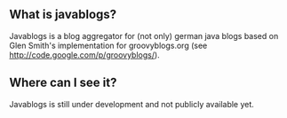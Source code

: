 ==What is javablogs?==
Javablogs is a blog aggregator for (not only) german java blogs based on Glen Smith's implementation for groovyblogs.org (see http://code.google.com/p/groovyblogs/).

==Where can I see it?==
Javablogs is still under development and not publicly available yet.
